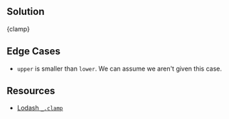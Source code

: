 

## Solution

<MDXCodeBlock>{clamp}</MDXCodeBlock>

## Edge Cases

- `upper` is smaller than `lower`. We can assume we aren't given this case.

## Resources

- [Lodash `_.clamp`](https://lodash.com/docs/#clamp)
